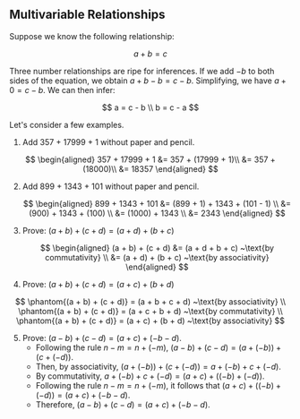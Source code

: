 ## Multivariable Relationships

Suppose we know the following relationship:

$$
	a + b = c
$$

Three number relationships are ripe for inferences. If we add ${ -b }$ to
both sides of the equation, we obtain ${ a + b - b = c - b }$. Simplifying,
we have ${ a + 0 = c - b }$. We can then infer:

$$
	a = c - b \\
	b = c - a
$$

Let's consider a few examples.

1. Add 357 + 17999 + 1 without paper and pencil.

$$
\begin{aligned}
	357 + 17999 + 1 &= 357 + (17999 + 1)\\
	&= 357 + (18000)\\
	&= 18357
\end{aligned}
$$

2. Add 899 + 1343 + 101 without paper and pencil.

   $$
    \begin{aligned}
   		899 + 1343 + 101 &= (899 + 1) + 1343 + (101 - 1) \\
   		&= (900) + 1343 + (100) \\
   		&= (1000) + 1343 \\
   		&= 2343
    \end{aligned}
   $$

3. Prove: ${ (a + b) + (c + d) = (a + d) + (b + c) }$

   $$
   \begin{aligned}
   	(a + b) + (c + d) &= (a + d + b + c) ~\text{by commutativity} \\
   	&= (a + d) + (b + c) ~\text{by associativity}
   \end{aligned}
   $$

4. Prove: ${ (a + b) + (c + d) = (a + c) + (b + d) }$

$$
\phantom{(a + b) + (c + d)} = (a + b + c + d) ~\text{by associativity} \\
\phantom{(a + b) + (c + d)} = (a + c + b + d) ~\text{by commutativity} \\
\phantom{(a + b) + (c + d)} = (a + c) + (b + d) ~\text{by associativity}
$$

5. Prove: ${(a - b) + (c - d) = (a + c) + (-b - d).}$
   - Following the rule ${n - m = n + (-m),}$
     ${(a - b) + (c - d) = (a + (-b)) + (c + (-d))}$.
   - Then, by associativity,
     ${(a + (-b)) + (c + (-d)) = a + (-b) + c + (-d)}$.
   - By commutativity, ${a + (-b) + c + (-d) = (a + c) + ((-b) + (-d)).}$
   - Following the rule ${n - m = n + (-m)}$, it follows that
     ${(a + c) + ((-b) + (-d)) = (a + c) + (-b - d).}$
   - Therefore, ${(a - b) + (c - d) = (a + c) + (-b - d).}$

